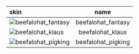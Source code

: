 | skin                                                                                           |        name        |
| :--------------------------------------------------------------------------------------------- | :----------------: |
| ![beefalohat_fantasy](https://items.kleientertainment.com/images/DST/beefalohat_fantasy/small) | beefalohat_fantasy |
| ![beefalohat_klaus](https://items.kleientertainment.com/images/DST/beefalohat_klaus/small)     |  beefalohat_klaus  |
| ![beefalohat_pigking](https://items.kleientertainment.com/images/DST/beefalohat_pigking/small) | beefalohat_pigking |
